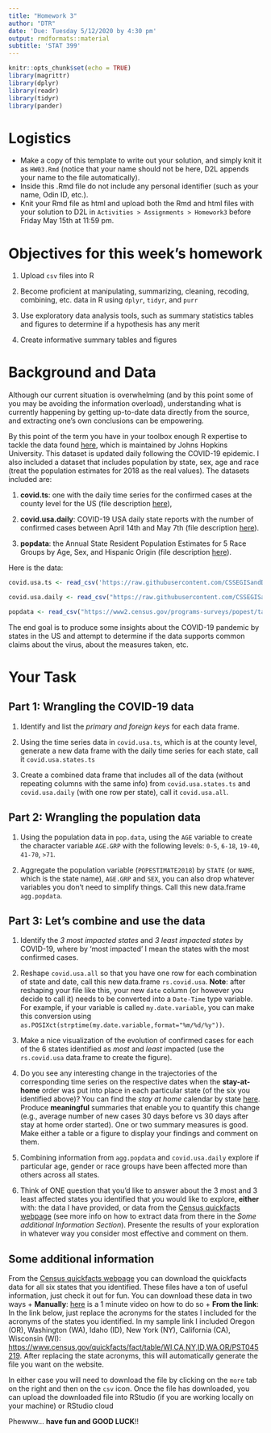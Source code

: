```yaml
---
title: "Homework 3"
author: "DTR"
date: 'Due: Tuesday 5/12/2020 by 4:30 pm'
output: rmdformats::material
subtitle: 'STAT 399'
---
```


```r
knitr::opts_chunk$set(echo = TRUE)
library(magrittr)
library(dplyr)
library(readr)
library(tidyr)
library(pander)
```

# Logistics

- Make a copy of this template to write out your solution, and simply knit it as `HW03.Rmd` (notice that your name should not be here, D2L appends your name to the file automatically).
- Inside this .Rmd file do not include any personal identifier (such as your name, Odin ID, etc.). 
- Knit your Rmd file as html and upload both the Rmd and html files with your solution to D2L in `Activities > Assignments > Homework3` before Friday May 15th at 11:59 pm.


# Objectives for this week's homework

1. Upload `csv` files into R

2. Become proficient at manipulating, summarizing, cleaning, recoding, combining, etc. data in R using `dplyr`, `tidyr`, and `purr`

3. Use exploratory data analysis tools, such as summary statistics tables and figures to determine if a hypothesis has any merit

4. Create informative summary tables and figures


# Background and Data

Although our current situation is overwhelming (and by this point some of you may be avoiding the information overload), understanding what is currently happening by getting up-to-date data directly from the source, and extracting one's own conclusions can be empowering. 

By this point of the term you have in your toolbox enough R expertise to tackle the data found [here](https://github.com/CSSEGISandData/COVID-19/tree/master/csse_covid_19_data), which is maintained by Johns Hopkins University.  This dataset is updated daily following the COVID-19 epidemic. I also included a dataset that includes population by state, sex, age and race (treat the population estimates for 2018 as the real values). The datasets included are: 

1. **covid.ts**: one with the daily time series for the confirmed cases at the county level for the US (file description [here](csse_covid_19_data/csse_covid_19_time_series/README.md)), 

2.  **covid.usa.daily**: COVID-19 USA daily state reports with the number of confirmed cases between April 14th and May 7th (file description [here](https://github.com/CSSEGISandData/COVID-19/tree/master/csse_covid_19_data#daily-reports-csse_covid_19_daily_reports)).

3. **popdata**: the Annual State Resident Population Estimates for 5 Race Groups by Age, Sex, and Hispanic Origin (file description [here](https://www2.census.gov/programs-surveys/popest/technical-documentation/file-layouts/2010-2018/sc-est2018-alldata5.pdf)).

Here is the data:

```r
covid.usa.ts <- read_csv('https://raw.githubusercontent.com/CSSEGISandData/COVID-19/master/csse_covid_19_data/csse_covid_19_time_series/time_series_covid19_confirmed_US.csv')

covid.usa.daily <- read_csv("https://raw.githubusercontent.com/CSSEGISandData/COVID-19/master/csse_covid_19_data/csse_covid_19_daily_reports_us/05-07-2020.csv") 

popdata <- read_csv("https://www2.census.gov/programs-surveys/popest/tables/2010-2018/state/asrh/sc-est2018-alldata5.csv")
```


The end goal is to produce some insights about the COVID-19 pandemic by states in the US and attempt to determine if the data supports common claims about the virus, about the measures taken, etc.

# Your Task

## Part 1: Wrangling the COVID-19 data

1. Identify and list the *primary and foreign keys* for each data frame.

2. Using the time series data in `covid.usa.ts`, which is at the county level, generate a new data frame with the daily time series for each state, call it `covid.usa.states.ts`

3. Create a combined data frame that includes all of the data (without repeating columns with the same info) from `covid.usa.states.ts` and `covid.usa.daily` (with one row per state), call it `covid.usa.all`.


## Part 2: Wrangling the population data

1. Using the population data in `pop.data`, using the `AGE` variable to create the character variable `AGE.GRP` with the following levels: `0-5`, `6-18`, `19-40`, `41-70`, `>71`.

2. Aggregate the population variable (`POPESTIMATE2018`) by `STATE` (or `NAME`, which is the state name), `AGE.GRP` and `SEX`, you can also drop whatever variables you don't need to simplify things.  Call this new data.frame `agg.popdata`.


## Part 3: Let's combine and use the data

1. Identify the *3 most impacted states* and *3 least impacted states* by COVID-19, where by 'most impacted' I mean the states with the most confirmed cases.  

2. Reshape `covid.usa.all` so that you have one row for each combination of state and date, call this new data.frame `rs.covid.usa`.  **Note**: after reshaping your file like this, your new `date` column (or however you decide to call it) needs to be converted into a `Date-Time` type variable. For example, if your variable is called `my.date.variable`, you can make this conversion using `as.POSIXct(strptime(my.date.variable,format="%m/%d/%y"))`.

3. Make a nice visualization of the evolution of confirmed cases for each of the 6 states identified as *most* and *least* impacted (use the `rs.covid.usa` data.frame to create the figure).  

4. Do you see any interesting change in the trajectories of the corresponding time series on the respective dates when the **stay-at-home** order was put into place in each particular state (of the six you identified above)?  You can find the *stay at home* calendar by state [here](https://www.littler.com/publication-press/publication/stay-top-stay-home-list-statewide).  Produce **meaningful** summaries that enable you to quantify this change (e.g., average number of new cases 30 days before vs 30 days after stay at home order started). One or two summary measures is good.  Make either a table or a figure to display your findings and comment on them.

5. Combining information from `agg.popdata` and `covid.usa.daily` explore if particular age, gender or race groups have been affected more than others across all states.

6. Think of ONE question that you'd like to answer about the 3 most and 3 least affected states you identified that you would like to explore, **either** with: the data I have provided, or data from the [Census quickfacts webpage](https://www.census.gov/quickfacts/fact/table/PST045219) (see more info on how to extract data from there in the *Some additional Information Section*).  Presente the results of your exploration in whatever way you consider most effective and comment on them.



## Some additional information 

From the  [Census quickfacts webpage](https://www.census.gov/quickfacts/fact/table/PST045219) you can download the quickfacts data for all six states that you identified.  These files have a ton of useful information, just check it out for fun.  You can download these data in two ways
 + **Manually**: [here](https://pdx.zoom.us/rec/share/w_JVA7Dw2TpJRs_h2GbHB5AmQdW8X6a81HcW_qAMzUvG32H7Ak_Tndxo4Ct4Mt5O) is a 1 minute video on how to do so
 + **From the link**: In the link below, just replace the acronyms for the states I included for the acronyms of the states you identified.  In my sample link I included Oregon (OR), Washington (WA), Idaho (ID), New York (NY), California (CA), Wisconsin (WI): [https://www.census.gov/quickfacts/fact/table/WI,CA,NY,ID,WA,OR/PST045219](https://www.census.gov/quickfacts/fact/table/WI,CA,NY,ID,WA,OR/PST045219). After replacing the state acronyms, this will automatically generate the file you want on the website. 
 
 In either case you will need to download the file by clicking on the `more` tab on the right and then on the `csv` icon.  Once the file has downloaded, you can upload the downloaded file into RStudio (if you are working locally on your machine) or RStudio cloud
 
 
Phewww... **have fun and GOOD LUCK**!!
